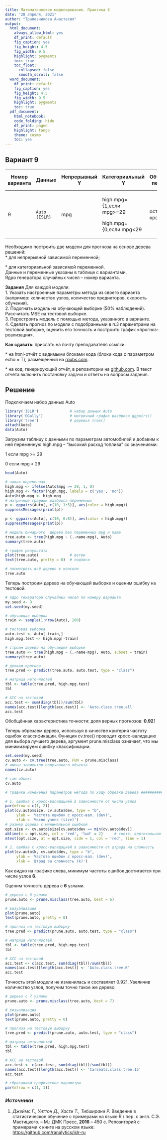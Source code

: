 ---
title: Математическое моделирование. Практика 8
date: "28 апреля, 2021"
author: "Трапезникова Анастасия"
output:
  html_document:
    always_allow_html: yes 
    df_print: default
    fig_caption: yes
    fig_height: 4.5
    fig_width: 9.5
    highlight: pygments
    toc: true
    toc_float:
      collapsed: false
      smooth_scroll: false
  word_document:
    df_print: default
    fig_caption: yes
    fig_height: 4.5
    fig_width: 9.5
    highlight: pygments
    toc: true
  pdf_document:
    html_notebook:
    code_folding: hide
    df_print: paged
    highlight: tango
    theme: cosmo
    toc: yes
---

## **Вариант 9**

+--------------------+---------------+-------------------+---------------------------+----------------------------+----------------------------+
| **Номер варианта** | **Данные**    | **Непрерывный** Y | **Категориальный** Y      | **Объясняющие переменные** | **Метод подгонки моделей** |
+====================+===============+===================+===========================+============================+============================+
| 9                  | `Auto {ISLR}` | mpg               | high.mpg={1,если mpg\>=29 | остальные, кроме name      | дерево с обрезкой ветвей   |
|                    |               |                   |                           |                            |                            |
|                    |               |                   | high.mpg={0,если mpg\<29  |                            |                            |
+--------------------+---------------+-------------------+---------------------------+----------------------------+----------------------------+

Необходимо построить две модели для прогноза на основе дерева решений:\
\* для непрерывной зависимой переменной;

\* для категориальной зависимой переменной.\
Данные и переменные указаны в таблице с вариантами.\
Ядро генератора случайных чисел -- номер варианта.

**Задания** Для каждой модели:\
1. Указать настроечные параметры метода из своего варианта (например: количество узлов, количество предикторов, скорость обучения).\
2. Подогнать модель на обучающей выборке (50% наблюдений). Рассчитать MSE на тестовой выборке.\
3. Перестроить модель с помощью метода, указанного в варианте.\
4. Сделать прогноз по модели с подобранными в п.3 параметрами на тестовой выборке, оценить его точность и построить график «прогноз-реализация».

**Как сдавать**: прислать на почту преподавателя ссылки:

\* на html-отчёт с видимыми блоками кода (блоки кода с параметром echo = T), размещённый на [rpubs.com](rpubs.com "rpubs.com").

\* на код, генерирующий отчёт, в репозитории на [github.com](github.com "github.com"). В текст отчёта включить постановку задачи и ответы на вопросы задания.

## Решение

Подключаем набор данных Auto

```{r echo=T, message=F}
library('ISLR')              # набор данных Auto
library('GGally')            # матричный график разброса ggpairs()
library('tree')              # деревья tree()
attach(Auto)
data(Auto)
```

Загрузим таблицу с данными по параметрам автомобилей и добавим к ней переменную high.mpg -- "высокий расход топлива" со значениями:

1 если mpg \>= 29

0 если mpg \< 29

```{r echo = T}
head(Auto)

# новая переменная
high.mpg <- ifelse(Auto$mpg >= 29, 1, 0)
high.mpg <- factor(high.mpg, labels = c('yes', 'no'))
Auto$high.mpg <- high.mpg 
# матричные графики разброса переменных
p <- ggpairs(Auto[, c(10, 1:5)], aes(color = high.mpg))
suppressMessages(print(p))

p <- ggpairs(Auto[, c(10, 6:8)], aes(color = high.mpg))
suppressMessages(print(p))

# модель бинарного  дерева без переменных mpg и name
tree.auto <- tree(high.mpg ~ (.-name-mpg), Auto)
summary(tree.auto)

# график результата
plot(tree.auto)              # ветви
text(tree.auto, pretty = 0)  # подписи

# посмотреть всё дерево в консоли
tree.auto                    

```

Теперь построим дерево на обучающей выборке и оценим ошибку на тестовой.

```{r echo = T}
# ядро генератора случайных чисел по номеру варианта
my.seed <- 9
set.seed(my.seed)

# обучающая выборка
train <- sample(1:nrow(Auto), 200)

# тестовая выборка
auto.test <- Auto[-train,]
high.mpg.test <- high.mpg[-train]

# строим дерево на обучающей выборке
tree.auto <- tree(high.mpg ~ (.-name-mpg), Auto, subset = train)
summary(tree.auto)

# делаем прогноз
tree.pred <- predict(tree.auto, auto.test, type = "class")

# матрица неточностей
tbl <- table(tree.pred, high.mpg.test)
tbl

# ACC на тестовой
acc.test <- sum(diag(tbl))/sum(tbl)
names(acc.test)[length(acc.test)] <- 'Auto.class.tree.all'
acc.test

```

Обобщённая характеристика точности: доля верных прогнозов: **0.92**1

Теперь обрезаем дерево, используя в качестве критерия частоту ошибок классификации. Функция cv.tree() проводит кросс-валидацию для выбора лучшего дерева, аргумент prune.misclass означает, что мы минимизируем ошибку классификации.

```{r echo = T}
set.seed(my.seed)
cv.auto <- cv.tree(tree.auto, FUN = prune.misclass)
# имена элементов полученного объекта
names(cv.auto)

# сам объект
cv.auto

# графики изменения параметров метода по ходу обрезки дерева ###################

# 1. ошибка с кросс-валидацией в зависимости от числа узлов
par(mfrow = c(1, 2))
plot(cv.auto$size, cv.auto$dev, type = "b",
     ylab = 'Частота ошибок с кросс-вал. (dev)',
     xlab = 'Число узлов (size)')
# размер дерева с минимальной ошибкой
opt.size <- cv.auto$size[cv.auto$dev == min(cv.auto$dev)]
abline(v = opt.size, col = 'red', 'lwd' = 2)     # соотв. вертикальная прямая
mtext(opt.size, at = opt.size, side = 1, col = 'red', line = 1)

# 2. ошибка с кросс-валидацией в зависимости от штрафа на сложность
plot(cv.auto$k, cv.auto$dev, type = "b",
     ylab = 'Частота ошибок с кросс-вал. (dev)',
     xlab = 'Штраф за сложность (k)')

```

Как видно на графике слева, минимум частоты ошибок достигается при числе узлов **6**.

Оценим точность дерева с **6** узлами.

```{r echo = T}
# дерево с 6 узлами
prune.auto <- prune.misclass(tree.auto, best = 6)

# визуализация
plot(prune.auto)
text(prune.auto, pretty = 0)

# прогноз на тестовую выборку
tree.pred <- predict(prune.auto, auto.test, type = "class")

# матрица неточностей
tbl <- table(tree.pred, high.mpg.test)
tbl

# ACC на тестовой
acc.test <- c(acc.test, sum(diag(tbl))/sum(tbl))
names(acc.test)[length(acc.test)] <- 'Auto.class.tree.6'
acc.test

```

Точность этой модели не изменилась и составляет 0.921. Увеличив количество узлов, получим точно такое же дерево.

```{r echo = T}
# дерево с 7 узлами
prune.auto <- prune.misclass(tree.auto, best = 7)

# визуализация
plot(prune.auto)
text(prune.auto, pretty = 0)

# прогноз на тестовую выборку
tree.pred <- predict(prune.auto, auto.test, type = "class")

# матрица неточностей
tbl <- table(tree.pred, high.mpg.test)
tbl

# ACC на тестовой
acc.test <- c(acc.test, sum(diag(tbl))/sum(tbl))
names(acc.test)[length(acc.test)] <- 'Carseats.class.tree.15'
acc.test

# сбрасываем графические параметры
par(mfrow = c(1, 1))

```

### *Источники*

1.  *Джеймс Г., Уиттон Д., Хасти Т., Тибширани Р.* Введение в статистическое обучение с примерами на языке R / пер. с англ. С.Э. Мастицкого. -- М.: ДМК Пресс, **2016** -- 450 с. Репозиторий с примерами к книге на русском языке: <https://github.com/ranalytics/islr-ru>
